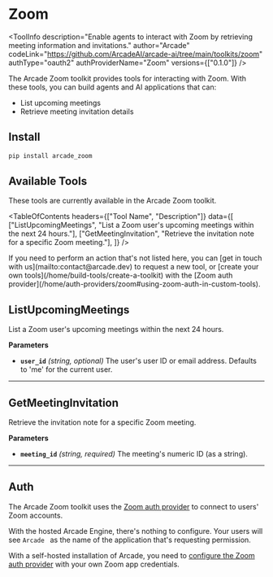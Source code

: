 # Zoom


<ToolInfo
  description="Enable agents to interact with Zoom by retrieving meeting information and invitations."
  author="Arcade"
  codeLink="https://github.com/ArcadeAI/arcade-ai/tree/main/toolkits/zoom"
  authType="oauth2"
  authProviderName="Zoom"
  versions={["0.1.0"]}
/>

<Badges repo="arcadeai/arcade_zoom" />

The Arcade Zoom toolkit provides tools for interacting with Zoom. With these tools, you can build agents and AI applications that can:

- List upcoming meetings
- Retrieve meeting invitation details

## Install

```bash
pip install arcade_zoom
```

## Available Tools

These tools are currently available in the Arcade Zoom toolkit.

<TableOfContents
  headers={["Tool Name", "Description"]}
  data={[
    ["ListUpcomingMeetings", "List a Zoom user's upcoming meetings within the next 24 hours."],
    ["GetMeetingInvitation", "Retrieve the invitation note for a specific Zoom meeting."],
  ]}
/>

<Tip>
  If you need to perform an action that's not listed here, you can [get in touch
  with us](mailto:contact@arcade.dev) to request a new tool, or [create your own
  tools](/home/build-tools/create-a-toolkit) with the [Zoom auth
  provider](/home/auth-providers/zoom#using-zoom-auth-in-custom-tools).
</Tip>

## ListUpcomingMeetings

List a Zoom user's upcoming meetings within the next 24 hours.

**Parameters**

- **`user_id`** _(string, optional)_ The user's user ID or email address. Defaults to 'me' for the current user.

---

## GetMeetingInvitation

Retrieve the invitation note for a specific Zoom meeting.

**Parameters**

- **`meeting_id`** _(string, required)_ The meeting's numeric ID (as a string).

---

## Auth

The Arcade Zoom toolkit uses the [Zoom auth provider](/home/auth-providers/zoom) to connect to users' Zoom accounts.

With the hosted Arcade Engine, there's nothing to configure. Your users will see `Arcade ` as the name of the application that's requesting permission.


With a self-hosted installation of Arcade, you need to [configure the Zoom auth provider](/home/auth-providers/zoom#configuring-zoom-auth) with your own Zoom app credentials.
